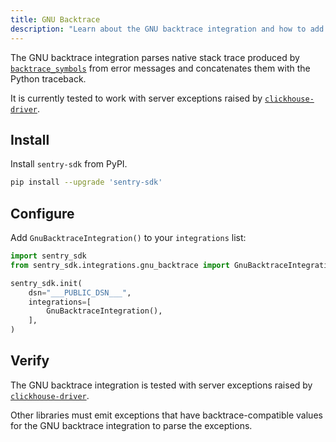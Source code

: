 ```yaml
---
title: GNU Backtrace
description: "Learn about the GNU backtrace integration and how to add it to your integrations list."
---
```


The GNU backtrace integration parses native stack trace produced by [`backtrace_symbols`](https://linux.die.net/man/3/backtrace_symbols) from error messages and concatenates them with the Python traceback.

It is currently tested to work with server exceptions raised by [`clickhouse-driver`](https://github.com/mymarilyn/clickhouse-driver).

## Install

Install `sentry-sdk` from PyPI.

```bash
pip install --upgrade 'sentry-sdk'
```

## Configure

Add `GnuBacktraceIntegration()` to your `integrations` list:

```python
import sentry_sdk
from sentry_sdk.integrations.gnu_backtrace import GnuBacktraceIntegration

sentry_sdk.init(
    dsn="___PUBLIC_DSN___",
    integrations=[
        GnuBacktraceIntegration(),
    ],
)
```

## Verify

The GNU backtrace integration is tested with server exceptions raised by [`clickhouse-driver`](https://github.com/mymarilyn/clickhouse-driver).

Other libraries must emit exceptions that have backtrace-compatible values for the GNU backtrace integration to parse the exceptions.
